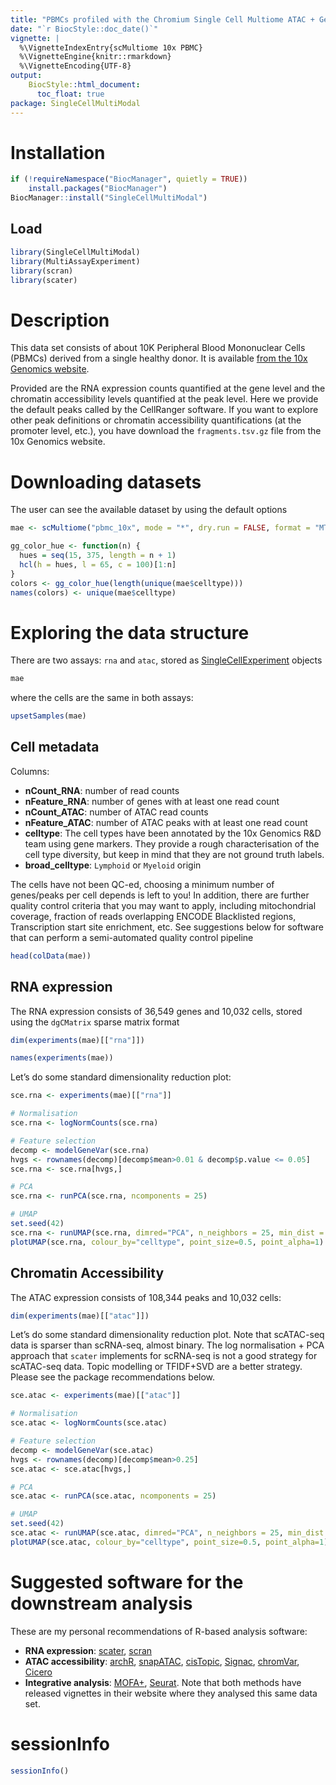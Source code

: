 ```yaml
---
title: "PBMCs profiled with the Chromium Single Cell Multiome ATAC + Gene Expression from 10x"
date: "`r BiocStyle::doc_date()`"
vignette: |
  %\VignetteIndexEntry{scMultiome 10x PBMC}
  %\VignetteEngine{knitr::rmarkdown}
  %\VignetteEncoding{UTF-8}
output:
    BiocStyle::html_document:
      toc_float: true
package: SingleCellMultiModal
---
```


# Installation

```r
if (!requireNamespace("BiocManager", quietly = TRUE))
    install.packages("BiocManager")
BiocManager::install("SingleCellMultiModal")
```

## Load

```r
library(SingleCellMultiModal)
library(MultiAssayExperiment)
library(scran)
library(scater)
```

# Description

This data set consists of about 10K Peripheral Blood Mononuclear Cells (PBMCs)
derived from a single healthy donor. It is available
[from the 10x Genomics website](https://support.10xgenomics.com/single-cell-multiome-atac-gex/datasets).

Provided are the RNA expression counts quantified at the gene level and the
chromatin accessibility levels quantified at the peak level. Here we provide
the default peaks called by the CellRanger software. If you want to explore
other peak definitions or chromatin accessibility quantifications (at the
promoter level, etc.), you have download the `fragments.tsv.gz` file from the
10x Genomics website.

# Downloading datasets

The user can see the available dataset by using the default options

```r
mae <- scMultiome("pbmc_10x", mode = "*", dry.run = FALSE, format = "MTX")
```

```r
gg_color_hue <- function(n) {
  hues = seq(15, 375, length = n + 1)
  hcl(h = hues, l = 65, c = 100)[1:n]
}
colors <- gg_color_hue(length(unique(mae$celltype)))
names(colors) <- unique(mae$celltype)
```

# Exploring the data structure

There are two assays: `rna` and `atac`, stored as
[SingleCellExperiment](http://bioconductor.org/packages/release/bioc/html/SingleCellExperiment.html)
objects

```r
mae
```

where the cells are the same in both assays:

```r
upsetSamples(mae)
```

## Cell metadata

Columns:

- **nCount_RNA**: number of read counts
- **nFeature_RNA**: number of genes with at least one read count
- **nCount_ATAC**: number of ATAC read counts
- **nFeature_ATAC**: number of ATAC peaks with at least one read count
- **celltype**: The cell types have been annotated by the 10x Genomics R&D team using gene markers. They provide a rough characterisation of the cell type diversity, but keep in mind that they are not ground truth labels.
- **broad_celltype**: `Lymphoid` or `Myeloid` origin

The cells have not been QC-ed, choosing a minimum number of genes/peaks per
cell depends is left to you! In addition, there are further quality control
criteria that you may want to apply, including mitochondrial coverage, fraction
of reads overlapping ENCODE Blacklisted regions, Transcription start site
enrichment, etc. See suggestions below for software that can perform a
semi-automated quality control pipeline

```r
head(colData(mae))
```

## RNA expression

The RNA expression consists of 36,549 genes and 10,032 cells, stored using
the `dgCMatrix` sparse matrix format

```r
dim(experiments(mae)[["rna"]])
```

```r
names(experiments(mae))
```

Let's do some standard dimensionality reduction plot:

```r
sce.rna <- experiments(mae)[["rna"]]

# Normalisation
sce.rna <- logNormCounts(sce.rna)

# Feature selection
decomp <- modelGeneVar(sce.rna)
hvgs <- rownames(decomp)[decomp$mean>0.01 & decomp$p.value <= 0.05]
sce.rna <- sce.rna[hvgs,]

# PCA
sce.rna <- runPCA(sce.rna, ncomponents = 25)

# UMAP
set.seed(42)
sce.rna <- runUMAP(sce.rna, dimred="PCA", n_neighbors = 25, min_dist = 0.3)
plotUMAP(sce.rna, colour_by="celltype", point_size=0.5, point_alpha=1)
```

## Chromatin Accessibility

The ATAC expression consists of 108,344 peaks and 10,032 cells:

```r
dim(experiments(mae)[["atac"]])
```

Let's do some standard dimensionality reduction plot. Note that scATAC-seq data is sparser than scRNA-seq, almost binary. The log normalisation + PCA approach that `scater` implements for scRNA-seq is not a good strategy for scATAC-seq data. Topic modelling or TFIDF+SVD are a better strategy. Please see the package recommendations below.

```r
sce.atac <- experiments(mae)[["atac"]]

# Normalisation
sce.atac <- logNormCounts(sce.atac)

# Feature selection
decomp <- modelGeneVar(sce.atac)
hvgs <- rownames(decomp)[decomp$mean>0.25]
sce.atac <- sce.atac[hvgs,]

# PCA
sce.atac <- runPCA(sce.atac, ncomponents = 25)

# UMAP
set.seed(42)
sce.atac <- runUMAP(sce.atac, dimred="PCA", n_neighbors = 25, min_dist = 0.3)
plotUMAP(sce.atac, colour_by="celltype", point_size=0.5, point_alpha=1)
```

# Suggested software for the downstream analysis

These are my personal recommendations of R-based analysis software:

-   **RNA expression**: [scater](http://bioconductor.org/packages/release/bioc/html/scater.html), [scran](https://bioconductor.org/packages/release/bioc/html/scran.html)
-   **ATAC accessibility**: [archR](https://www.archrproject.com/), [snapATAC](https://github.com/r3fang/SnapATAC), [cisTopic](https://github.com/aertslab/cisTopic), [Signac](https://satijalab.org/signac), [chromVar](https://bioconductor.org/packages/release/bioc/html/chromVAR.html), [Cicero](https://www.bioconductor.org/packages/release/bioc/html/cicero.html)
-   **Integrative analysis**: [MOFA+](https://biofam.github.io/MOFA2), [Seurat](https://satijalab.org/seurat). Note that both methods have released vignettes in their website where they analysed this same data set.

# sessionInfo

```r
sessionInfo()
```
